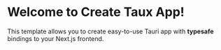 # Welcome to Create Taux App!

This template allows you to create easy-to-use Tauri app with **typesafe** bindings to your Next.js frontend.
